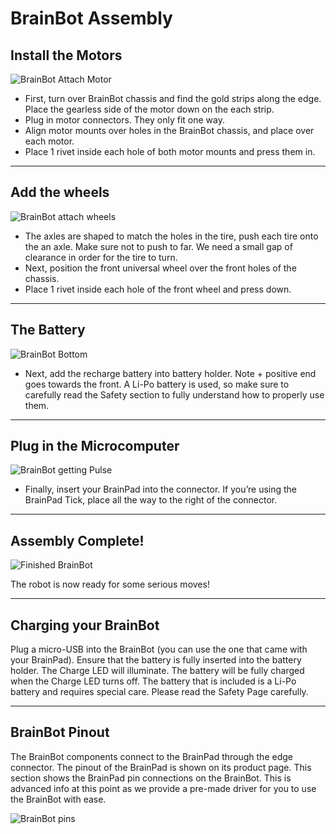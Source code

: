 # BrainBot Assembly

## Install the Motors

![BrainBot Attach Motor](pathname:///img/catalog/brainbot_assembly/bba_1.gif)

- First, turn over BrainBot chassis and find the gold strips along the edge. Place the gearless side of the motor down on the each strip.
- Plug in motor connectors. They only fit one way.
- Align motor mounts over holes in the BrainBot chassis, and place over each motor.
- Place 1 rivet inside each hole of both motor mounts and press them in.

---

## Add the wheels

![BrainBot attach wheels](pathname:///img/catalog/brainbot_assembly/bba_2.gif)

- The axles are shaped to match the holes in the tire, push each tire onto the an axle. Make sure not to push to far. We need a small gap of clearance in order for the tire to turn.
- Next, position the front universal wheel over the front holes of the chassis.
- Place 1 rivet inside each hole of the front wheel and press down.

---

## The Battery

![BrainBot Bottom](pathname:///img/catalog/brainbot_assembly/bba_3.png)

- Next, add the recharge battery into battery holder. Note + positive end goes towards the front. A Li-Po battery is used, so make sure to carefully read the Safety section to fully understand how to properly use them.

---

## Plug in the Microcomputer

![BrainBot getting Pulse](pathname:///img/catalog/brainbot_assembly/bba_4.gif)

- Finally, insert your BrainPad into the connector. If you’re using the BrainPad Tick, place all the way to the right of the connector.

---

## Assembly Complete!

![Finished BrainBot](pathname:///img/catalog/brainbot_assembly/bba_6.png)

The robot is now ready for some serious moves!

---

## Charging your BrainBot

Plug a micro-USB into the BrainBot (you can use the one that came with your BrainPad). Ensure that the battery is fully inserted into the battery holder. The Charge LED will illuminate. The battery will be fully charged when the Charge LED turns off. The battery that is included is a Li-Po battery and requires special care. Please read the Safety Page carefully.

---

## BrainBot Pinout

The BrainBot components connect to the BrainPad through the edge connector. The pinout of the BrainPad is shown on its product page. This section shows the BrainPad pin connections on the BrainBot. This is advanced info at this point as we provide a pre-made driver for you to use the BrainBot with ease.

![BrainBot pins](pathname:///img/catalog/brainbot_assembly/bba_7.png)


